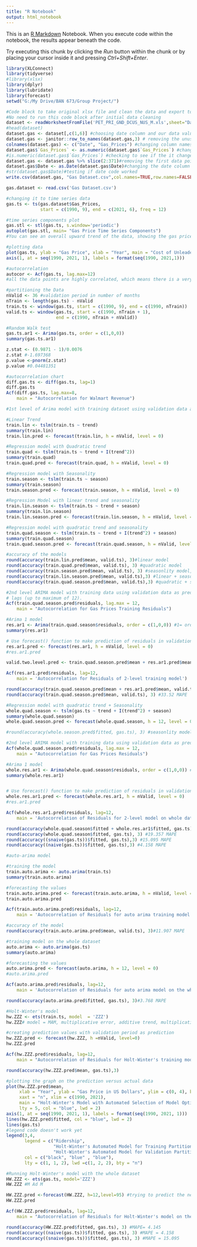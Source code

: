 ---
title: "R Notebook"
output: html_notebook
---

This is an [R Markdown](http://rmarkdown.rstudio.com) Notebook. When you execute code within the notebook, the results appear beneath the code. 

Try executing this chunk by clicking the *Run* button within the chunk or by placing your cursor inside it and pressing *Ctrl+Shift+Enter*. 

```{r}
library(XLConnect)
library(tidyverse)
#library(xlsx)
library(dplyr)
library(lubridate)
library(forecast)
setwd("G:/My Drive/BAN 673/Group Project/")
```


```{r}
#Code block to take original xlsx file and clean the data and export to a csv file
#No need to run this code block after initial data cleaning
dataset <- readWorksheetFromFile('PET_PRI_GND_DCUS_NUS_M.xls',sheet="Data 1", header=FALSE)
#head(dataset)
dataset.gas <- dataset[,c(1,6)] #choosing date column and our data values
dataset.gas <- janitor::row_to_names(dataset.gas,3) # removing the unused header rows
colnames(dataset.gas) <- c("Date", "Gas_Prices") #changing column names
dataset.gas$`Gas_Prices` <- as.numeric(dataset.gas$`Gas_Prices`) #changing gas price column to numeric data type
#is.numeric(dataset.gas$`Gas_Prices`) #checking to see if the it changed to numeric
dataset.gas <- dataset.gas %>% slice(2:371)#removing the first data point due to null value
dataset.gas$Date <- as.Date(dataset.gas$Date)#changing the date column from char to date
#str(dataset.gas$Date)#testing if date code worked
write.csv(dataset.gas, "Gas Dataset.csv",col.names=TRUE,row.names=FALSE) #export data to a csv
```



```{r}
gas.dataset <- read.csv('Gas Dataset.csv')

#changing it to time series data
gas.ts <- ts(gas.dataset$Gas_Prices,
             start = c(1990, 9), end = c(2021, 6), freq = 12)

#time series components plot
gas.stl <- stl(gas.ts, s.window='periodic')
autoplot(gas.stl, main= "Gas Price Time Series Components")
#You can see an overall upward trend of the data, showing the gas price over time is increasing

#plotting data
plot(gas.ts, ylab = "Gas Price", xlab = "Year", main = "Cost of Unleaded Gasoline in the United States", xaxt = 'n')
axis(1, at = seq(1990, 2021, 1), labels = format(seq(1990, 2021,1)))

#autocorrelation
autocor <- Acf(gas.ts, lag.max=12)
#all the data points are highly correlated, which means there is a very high degree of seasonality to the data..

#partitioning the Data
nValid <- 36 #validation period in number of months 
nTrain <- length(gas.ts) - nValid
train.ts <- window(gas.ts, start = c(1990, 9), end = c(1990, nTrain))
valid.ts <- window(gas.ts, start = c(1990, nTrain + 1), 
                   end = c(1990, nTrain + nValid))
```

```{r}
#Random Walk test
gas.ts.ar1 <- Arima(gas.ts, order = c(1,0,0))
summary(gas.ts.ar1)

z.stat <- (0.9871 - 1)/0.0076
z.stat #-1.697368
p.value <-pnorm(z.stat) 
p.value #0.04481351

#autocorrelation chart
diff.gas.ts <- diff(gas.ts, lag=1)
diff.gas.ts
Acf(diff.gas.ts, lag.max=8,
    main = "Autocorrelation for Walmart Revenue")
```


```{r}
#1st level of Arima model with training dataset using validation data as prediction

#Linear Trend
train.lin <- tslm(train.ts ~ trend)
summary(train.lin)
train.lin.pred <- forecast(train.lin, h = nValid, level = 0)

#Regression model with Quadratic trend
train.quad <- tslm(train.ts ~ trend + I(trend^2))
summary(train.quad)
train.quad.pred <- forecast(train.quad, h = nValid, level = 0)

#Regression model with Seasonality
train.season <- tslm(train.ts ~ season)
summary(train.season)
train.season.pred <- forecast(train.season, h = nValid, level = 0)

#Regression Model with linear trend and seasonality
train.lin.season <- tslm(train.ts ~ trend + season)
summary(train.lin.season)
train.lin.season.pred <- forecast(train.lin.season, h = nValid, level = 0)

#Regression model with quadratic trend and seasonality
train.quad.season <- tslm(train.ts ~ trend + I(trend^2) + season)
summary(train.quad.season)
train.quad.season.pred <- forecast(train.quad.season, h = nValid, level = 0)

#accuracy of the models
round(accuracy(train.lin.pred$mean, valid.ts), 3)#linear model
round(accuracy(train.quad.pred$mean, valid.ts), 3) #quadratic model
round(accuracy(train.season.pred$mean, valid.ts), 3) #seasonlity model, not statistically significant, but best MAPE
round(accuracy(train.lin.season.pred$mean, valid.ts),3) #linear + seasonality model
round(accuracy(train.quad.season.pred$mean, valid.ts),3) #quadratic + seasonality model
```


```{r}
#2nd level ARIMA model with training data using validation data as prediction dataset
# lags (up to maximum of 12).
Acf(train.quad.season.pred$residuals, lag.max = 12, 
    main = "Autocorrelation for Gas Prices Training Residuals")

#Arima 1 model
res.ar1 <- Arima(train.quad.season$residuals, order = c(1,0,0)) #1= order 1, auto regressive model, no integration, no moving average
summary(res.ar1)

# Use forecast() function to make prediction of residuals in validation set.
res.ar1.pred <- forecast(res.ar1, h = nValid, level = 0)
#res.ar1.pred

valid.two.level.pred <- train.quad.season.pred$mean + res.ar1.pred$mean

Acf(res.ar1.pred$residuals, lag=12,
    main = 'Autocorrelation for Residuals of 2-level training model')

round(accuracy(train.quad.season.pred$mean + res.ar1.pred$mean, valid.ts), 3) #18.532 MAPE
round(accuracy(train.quad.season.pred$mean, valid.ts), 3) #33.52 MAPE
```


```{r}
#Regression model with quadratic trend + Seasonality
whole.quad.season <- tslm(gas.ts ~ trend + I(trend^2) + season)
summary(whole.quad.season)
whole.quad.season.pred <- forecast(whole.quad.season, h = 12, level = 0)

#round(accuracy(whole.season.pred$fitted, gas.ts), 3) #seasonlity model

#2nd level ARIMA model with training data using validation data as prediction dataset
Acf(whole.quad.season.pred$residuals, lag.max = 12, 
    main = "Autocorrelation for Gas Prices Residuals")

#Arima 1 model
whole.res.ar1 <- Arima(whole.quad.season$residuals, order = c(1,0,0)) #1= order 1, auto regressive model, no integration, no moving average
summary(whole.res.ar1)


# Use forecast() function to make prediction of residuals in validation set.
whole.res.ar1.pred <- forecast(whole.res.ar1, h = nValid, level = 0)
#res.ar1.pred

Acf(whole.res.ar1.pred$residuals, lag=12,
    main = 'Autocorrelation of Residuals for 2-level model on whole dataset')

round(accuracy(whole.quad.season$fitted + whole.res.ar1$fitted, gas.ts), 3) #4.35 MAPE
round(accuracy(whole.quad.season$fitted, gas.ts), 3) #19.357 MAPE
round(accuracy((snaive(gas.ts))$fitted, gas.ts),3) #15.095 MAPE
round(accuracy((naive(gas.ts))$fitted, gas.ts),3) #4.158 MAPE
```


```{r}
#auto-arima model

#training the model
train.auto.arima <- auto.arima(train.ts)
summary(train.auto.arima)

#forecasting the values
train.auto.arima.pred <- forecast(train.auto.arima, h = nValid, level = 0)
train.auto.arima.pred

Acf(train.auto.arima.pred$residuals, lag=12,
    main = 'Autocorrelation of Residuals for auto arima training model')

#accuracy of the model
round(accuracy(train.auto.arima.pred$mean, valid.ts), 3)#11.907 MAPE

#training model on the whole dataset
auto.arima <- auto.arima(gas.ts)
summary(auto.arima)

#forecasting the values
auto.arima.pred <- forecast(auto.arima, h = 12, level = 0)
#auto.arima.pred

Acf(auto.arima.pred$residuals, lag=12,
    main = 'Autocorrelation of Residuals for auto arima model on the whole dataset')

round(accuracy(auto.arima.pred$fitted, gas.ts), 3)#3.768 MAPE
```



```{r}
#Holt-Winter's model
hw.ZZZ <- ets(train.ts, model  = 'ZZZ')
hw.ZZZ# model = MAM, multiplicative error, additive trend, multiplicative seasonality

#creating prediction values with validation period as prediction
hw.ZZZ.pred <- forecast(hw.ZZZ, h =nValid, level=0)
hw.ZZZ.pred

Acf(hw.ZZZ.pred$residuals, lag=12,
    main = "Autocorrelation of Residuals for Holt-Winter's training model")

round(accuracy(hw.ZZZ.pred$mean, gas.ts),3)
```

```{r}
#plotting the graph on the prediction versus actual data
plot(hw.ZZZ.pred$mean, 
     xlab = "Year", ylab = "Gas Price in US Dollars", ylim = c(0, 4), bty = "l",
     xaxt = "n", xlim = c(1990, 2021), 
     main = "Holt-Winter's Model with Automated Selection of Model Options", 
     lty = 5, col = "blue", lwd = 2) 
axis(1, at = seq(1990, 2021, 1), labels = format(seq(1990, 2021, 1)))
lines(hw.ZZZ.pred$fitted, col = "blue", lwd = 2)
lines(gas.ts)
#legend code doesn't work yet
legend(3,4, 
       legend = c("Ridership", 
                  "Holt-Winter's Automated Model for Training Partition",
                  "Holt-Winter's Automated Model for Validation Partition"), 
       col = c("black", "blue" , "blue"), 
       lty = c(1, 1, 2), lwd =c(1, 2, 2), bty = "n")

```

```{r}
#Running Holt-Winter's model with the whole dataset
HW.ZZZ <- ets(gas.ts, model='ZZZ')
HW.ZZZ #M Ad M

HW.ZZZ.pred <-forecast(HW.ZZZ, h=12,level=95) #trying to predict the next 4 months gas prices
HW.ZZZ.pred

Acf(HW.ZZZ.pred$residuals, lag=12,
    main = "Autocorrelation of Residuals for Holt-Winter's model on the whole dataset")

round(accuracy(HW.ZZZ.pred$fitted, gas.ts), 3) #MAPE= 4.145
round(accuracy((naive(gas.ts))$fitted, gas.ts), 3) #MAPE = 4.158
round(accuracy((snaive(gas.ts))$fitted, gas.ts), 3) #MAPE = 15.095
```




